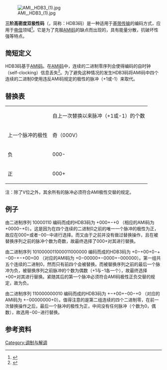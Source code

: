 {{TA
|G1=IT
|G2=通訊學
|G3=Math
|1=序列
}}
[[File:AMI,_HDB3_(1).jpg|right]]

'''三阶高密度双极性码'''（{{Lang-en|High Density Bipolar of Order 3}}，简称：HDB3码）是一种适用于[[基带传输|基带传输]]的编码方式，应用于[[电信|电信]]领域<ref>{{Cite web |url = https://de.wikipedia.org/wiki/HDB3-Code |title = HDB3-Code |language = de |quote = Der HDB3-Code (High Density Bipolar) ist ein Leitungscode aus dem Bereich der Telekommunikation. |accessdate = 2016-03-16 |archive-date = 2016-03-31 |archive-url = https://web.archive.org/web/20160331000345/https://de.wikipedia.org/wiki/HDB3-Code |dead-url = no }}</ref>。它是为了克服[[AMI码|AMI码]]的缺点而出现的，具有能量分散，抗破坏性强等特点。

== 简短定义 ==
HDB3码基于[[AMI码|AMI码]]。在[[AMI码|AMI码]]中，连续的二进制零序列会使得编码的自时钟（self-clocking）信息丢失<ref>{{Cite web |url = https://de.wikipedia.org/wiki/HDB3-Code |title = HDB3-Code |language = de |quote = bei welchem allerdings lange Nullfolgen zum Synchronisationsverlust führen können. |accessdate = 2016-03-16 |archive-date = 2016-03-31 |archive-url = https://web.archive.org/web/20160331000345/https://de.wikipedia.org/wiki/HDB3-Code |dead-url = no }}</ref>。为了避免这种情况的发生HDB3码将AMI码中四个连续的二进制0使用违反AMI码规定的极性的脉冲（+1或-1）来取代。

== 替换表==
{| class="wikitable" 
|
|colspan=2 |自上一次替换以来脉冲（+1或-1）的个数
|-
| 上一个脉冲的极性 || 奇（000V） || 偶（B00V）
|-
| 负 || 000- || +00+
|-
| 正 || 000+ || -00-
|}

注：除了V位之外，其余所有的脉冲必须符合AMI极性交替的规定。

== 例子 ==
由二进制序列 10000110{{sub|2}} 编码而成的HDB3码为 +000+−+0 （相应的AMI码为 +0000−+0）。这是因为在四个连续的二进制0之前的唯一一个脉冲的极性为正，故应在000+或者−00−中进行选择。而又由于之前并没有做过替换操作，且在被替换序列之前的脉冲个数为奇数，故最终选择了000+对其进行替换。

由二进制序列 1010000011000011000000{{sub|2}} 编码而成的HDB3码为 +0−+00+0−+−00−+−+00+00 （对应的AMI码为 +0−00000+−0000+−000000）。第一组共五个连续的二进制0，然而只有前四个会被替换。而被替换序列之前的最后一个脉冲为负，被替换序列之前脉冲的个数为偶数（+1与−1各一个），故最终选择+00+对其进行替换。紧随其后的第一个脉冲必须符合AMI码极性正负交替的规定，故为负。

由二进制序列 110000000010{{sub|2}} 编码而成的HDB3码为 +−+00+−00−+0 （对应的AMI码为 +−00000000+0）。值得注意的是第二组连续的四个二进制零，在前一次替换操作之后，最后一个脉冲的极性为正，中间没有任何脉冲（个数为0，偶数），故选用−00−进行替换。

== 参考资料 ==
{{reflist}}

[[Category:调制与解调|Category:调制与解调]]